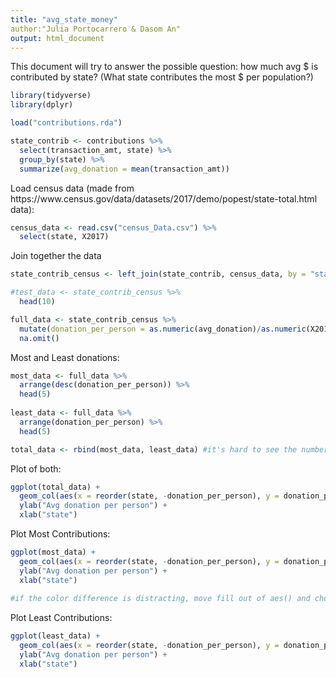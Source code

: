 ```yaml
---
title: "avg_state_money"
author:"Julia Portocarrero & Dasom An"
output: html_document
---
```


This document will try to answer the possible question: how much avg $ is contributed by state? (What state contributes the most $ per population?)

```r
library(tidyverse)
library(dplyr)
```

```r
load("contributions.rda")
```


```r
state_contrib <- contributions %>%
  select(transaction_amt, state) %>%
  group_by(state) %>%
  summarize(avg_donation = mean(transaction_amt))

```

Load census data (made from https://www.census.gov/data/datasets/2017/demo/popest/state-total.html data): 

```r
census_data <- read.csv("census_Data.csv") %>%
  select(state, X2017)
```

Join together the data
```r
state_contrib_census <- left_join(state_contrib, census_data, by = "state", na.rm = TRUE)

#test_data <- state_contrib_census %>%
  head(10)  

full_data <- state_contrib_census %>%
  mutate(donation_per_person = as.numeric(avg_donation)/as.numeric(X2017)) %>%
  na.omit()
```

Most and Least donations:
```r
most_data <- full_data %>%
  arrange(desc(donation_per_person)) %>%
  head(5) 
  
least_data <- full_data %>%
  arrange(donation_per_person) %>%
  head(5)

total_data <- rbind(most_data, least_data) #it's hard to see the numbers when you look at both together- bettero to have seperate graphs

```

Plot of both:
```r
ggplot(total_data) +
  geom_col(aes(x = reorder(state, -donation_per_person), y = donation_per_person, fill = donation_per_person), show.legend=F) +
  ylab("Avg donation per person") +
  xlab("state")
```

Plot Most Contributions:
```r
ggplot(most_data) +
  geom_col(aes(x = reorder(state, -donation_per_person), y = donation_per_person, fill = donation_per_person), show.legend=F) +
  ylab("Avg donation per person") +
  xlab("state")
  
#if the color difference is distracting, move fill out of aes() and choose a color
```

Plot Least Contributions:

```r
ggplot(least_data) +
  geom_col(aes(x = reorder(state, -donation_per_person), y = donation_per_person, fill = donation_per_person), show.legend=F) +
  ylab("Avg donation per person") +
  xlab("state")
```

